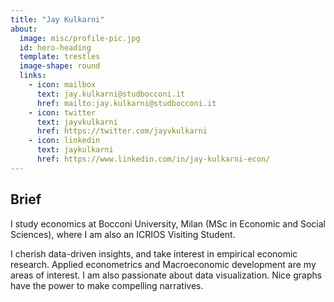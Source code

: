 ```yaml
---
title: "Jay Kulkarni"
about:
  image: misc/profile-pic.jpg
  id: hero-heading
  template: trestles
  image-shape: round
  links:
    - icon: mailbox
      text: jay.kulkarni@studbocconi.it
      href: mailto:jay.kulkarni@studbocconi.it
    - icon: twitter  
      text: jayvkulkarni 
      href: https://twitter.com/jayvkulkarni
    - icon: linkedin
      text: jaykulkarni
      href: https://www.linkedin.com/in/jay-kulkarni-econ/
---
```


## Brief

I study economics at Bocconi University, Milan (MSc in Economic and Social Sciences), where I am also an ICRIOS Visiting Student.

I cherish data-driven insights, and take interest in empirical economic research. Applied econometrics and Macroeconomic development are my areas of interest. I am also passionate about data visualization. Nice graphs have the power to make compelling narratives.
